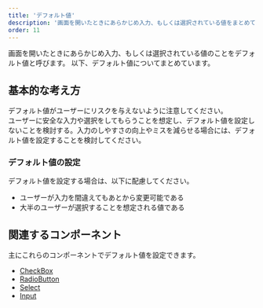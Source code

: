 ```yaml
---
title: 'デフォルト値'
description: '画面を開いたときにあらかじめ入力、もしくは選択されている値をまとめています。'
order: 11
---
```

画面を開いたときにあらかじめ入力、もしくは選択されている値のことをデフォルト値と呼びます。
以下、デフォルト値についてまとめています。


## 基本的な考え方
デフォルト値がユーザーにリスクを与えないように注意してください。    
ユーザーに安全な入力や選択をしてもらうことを想定し、デフォルト値を設定しないことを検討する。入力のしやすさの向上やミスを減らせる場合には、デフォルト値を設定することを検討してください。

### デフォルト値の設定
デフォルト値を設定する場合は、以下に配慮してください。
- ユーザーが入力を間違えてもあとから変更可能である
- 大半のユーザーが選択することを想定される値である

## 関連するコンポーネント
主にこれらのコンポーネントでデフォルト値を設定できます。

- [CheckBox](/products/components/check-box/#h2-3)
- [RadioButton](/products/components/radio-button/#h2-2)
- [Select](/products/components/select/#h2-1)
- [Input](/products/components/input/#h2-4)